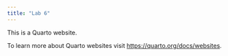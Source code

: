 ```yaml
---
title: "Lab 6"
---
```


This is a Quarto website.

To learn more about Quarto websites visit <https://quarto.org/docs/websites>.
